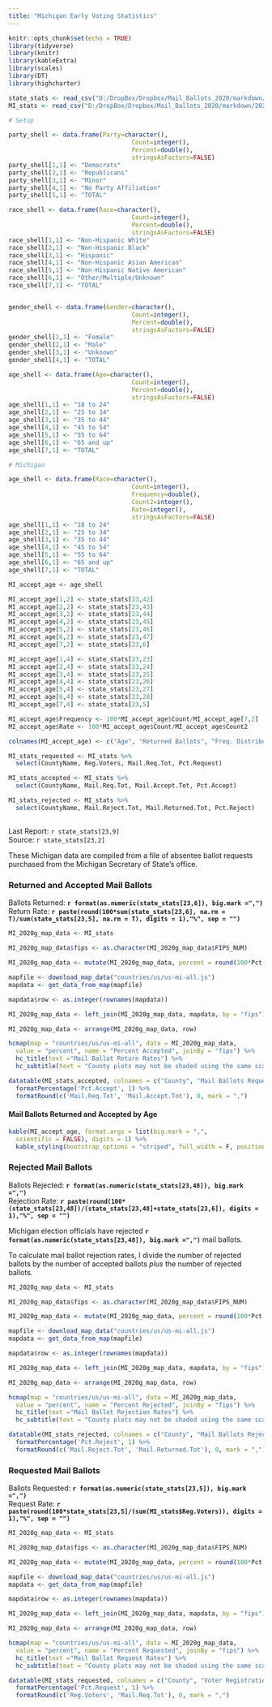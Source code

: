 ```yaml
---
title: "Michigan Early Voting Statistics"
---
```

```r
knitr::opts_chunk$set(echo = TRUE)
library(tidyverse)
library(knitr)
library(kableExtra)
library(scales)
library(DT)
library(highcharter)

state_stats <- read_csv("D:/DropBox/Dropbox/Mail_Ballots_2020/markdown/2020G_Early_Vote.csv")
MI_stats <- read_csv("D:/DropBox/Dropbox/Mail_Ballots_2020/markdown/2020G_Early_Vote_MI.csv")

# Setup

party_shell <- data.frame(Party=character(),
                                  Count=integer(),
                                  Percent=double(),
                                  stringsAsFactors=FALSE)
party_shell[1,1] <- "Democrats"
party_shell[2,1] <- "Republicans"
party_shell[3,1] <- "Minor"
party_shell[4,1] <- "No Party Affiliation"
party_shell[5,1] <- "TOTAL"

race_shell <- data.frame(Race=character(),
                                  Count=integer(),
                                  Percent=double(),
                                  stringsAsFactors=FALSE)
race_shell[1,1] <- "Non-Hispanic White"
race_shell[2,1] <- "Non-Hispanic Black"
race_shell[3,1] <- "Hispanic"
race_shell[4,1] <- "Non-Hispanic Asian American"
race_shell[5,1] <- "Non-Hispanic Native American"
race_shell[6,1] <- "Other/Multiple/Unknown"
race_shell[7,1] <- "TOTAL"


gender_shell <- data.frame(Gender=character(),
                                  Count=integer(),
                                  Percent=double(),
                                  stringsAsFactors=FALSE)
gender_shell[1,1] <- "Female"
gender_shell[2,1] <- "Male"
gender_shell[3,1] <- "Unknown"
gender_shell[4,1] <- "TOTAL"

age_shell <- data.frame(Age=character(),
                                  Count=integer(),
                                  Percent=double(),
                                  stringsAsFactors=FALSE)
age_shell[1,1] <- "18 to 24"
age_shell[2,1] <- "25 to 34"
age_shell[3,1] <- "35 to 44"
age_shell[4,1] <- "45 to 54"
age_shell[5,1] <- "55 to 64"
age_shell[6,1] <- "65 and up"
age_shell[7,1] <- "TOTAL"

# Michigan

age_shell <- data.frame(Race=character(),
                                  Count=integer(),
                                  Frequency=double(),
                                  Count2=integer(),
                                  Rate=integer(),
                                  stringsAsFactors=FALSE)
age_shell[1,1] <- "18 to 24"
age_shell[2,1] <- "25 to 34"
age_shell[3,1] <- "35 to 44"
age_shell[4,1] <- "45 to 54"
age_shell[5,1] <- "55 to 64"
age_shell[6,1] <- "65 and up"
age_shell[7,1] <- "TOTAL"

MI_accept_age <- age_shell

MI_accept_age[1,2] <- state_stats[23,42] 
MI_accept_age[2,2] <- state_stats[23,43] 
MI_accept_age[3,2] <- state_stats[23,44] 
MI_accept_age[4,2] <- state_stats[23,45] 
MI_accept_age[5,2] <- state_stats[23,46] 
MI_accept_age[6,2] <- state_stats[23,47] 
MI_accept_age[7,2] <- state_stats[23,6] 

MI_accept_age[1,4] <- state_stats[23,23] 
MI_accept_age[2,4] <- state_stats[23,24] 
MI_accept_age[3,4] <- state_stats[23,25] 
MI_accept_age[4,4] <- state_stats[23,26] 
MI_accept_age[5,4] <- state_stats[23,27] 
MI_accept_age[6,4] <- state_stats[23,28] 
MI_accept_age[7,4] <- state_stats[23,5] 

MI_accept_age$Frequency <- 100*MI_accept_age$Count/MI_accept_age[7,2]
MI_accept_age$Rate <- 100*MI_accept_age$Count/MI_accept_age$Count2

colnames(MI_accept_age) <- c("Age", "Returned Ballots", "Freq. Distribution", "Requested Ballots", "Return Rate")

MI_stats_requested <- MI_stats %>%
  select(CountyName, Reg.Voters, Mail.Req.Tot, Pct.Request)

MI_stats_accepted <- MI_stats %>%
  select(CountyName, Mail.Req.Tot, Mail.Accept.Tot, Pct.Accept)

MI_stats_rejected <- MI_stats %>%
  select(CountyName, Mail.Reject.Tot, Mail.Returned.Tot, Pct.Reject)

```
## {.tabset}
Last Report: `r state_stats[23,9]`  
Source:  `r state_stats[23,2]`

These Michigan data are compiled from a file of absentee ballot requests purchased from the Michigan Secretary of State's office.

### Returned and Accepted Mail Ballots

Ballots Returned: **`r format(as.numeric(state_stats[23,6]), big.mark =",")`**  
Return Rate: **`r paste(round(100*sum(state_stats[23,6], na.rm = T)/sum(state_stats[23,5], na.rm = T), digits = 1),"%", sep = "")`**

``` r

MI_2020g_map_data <- MI_stats

MI_2020g_map_data$fips <- as.character(MI_2020g_map_data$FIPS_NUM)

MI_2020g_map_data <- mutate(MI_2020g_map_data, percent = round(100*Pct.Accept, digits = 1))

mapfile <- download_map_data("countries/us/us-mi-all.js")
mapdata <- get_data_from_map(mapfile)

mapdata$row <- as.integer(rownames(mapdata))

MI_2020g_map_data <- left_join(MI_2020g_map_data, mapdata, by = "fips")

MI_2020g_map_data <- arrange(MI_2020g_map_data, row)

hcmap(map = "countries/us/us-mi-all", data = MI_2020g_map_data,
  value = "percent", name = "Percent Accepted", joinBy = "fips") %>%
  hc_title(text ="Mail Ballot Return Rates") %>%
  hc_subtitle(text = "County plots may not be shaded using the same scale")
```

``` r
datatable(MI_stats_accepted, colnames = c("County", "Mail Ballots Requested", "Mail Ballots Accepted", "Percent Accepted"), rownames = F) %>%
  formatPercentage('Pct.Accept', 1) %>%
  formatRound(c('Mail.Req.Tot', 'Mail.Accept.Tot'), 0, mark = ",")
```

#### Mail Ballots Returned and Accepted by Age

``` r
kable(MI_accept_age, format.args = list(big.mark = ",", 
  scientific = FALSE), digits = 1) %>%
  kable_styling(bootstrap_options = "striped", full_width = F, position = "left")
```

### Rejected Mail Ballots
Ballots Rejected: **`r format(as.numeric(state_stats[23,48]), big.mark =",")`**  
Rejection Rate: **`r paste(round(100*(state_stats[23,48])/(state_stats[23,48]+state_stats[23,6]), digits = 1),"%", sep = "")`**


Michigan election officials have rejected **`r format(as.numeric(state_stats[23,48]), big.mark =",")`** mail ballots.

To calculate mail ballot rejection rates, I divide the number of rejected ballots by the number of accepted ballots *plus* the number of rejected ballots. 

``` r

MI_2020g_map_data <- MI_stats

MI_2020g_map_data$fips <- as.character(MI_2020g_map_data$FIPS_NUM)

MI_2020g_map_data <- mutate(MI_2020g_map_data, percent = round(100*Pct.Reject, digits = 1))

mapfile <- download_map_data("countries/us/us-mi-all.js")
mapdata <- get_data_from_map(mapfile)

mapdata$row <- as.integer(rownames(mapdata))

MI_2020g_map_data <- left_join(MI_2020g_map_data, mapdata, by = "fips")

MI_2020g_map_data <- arrange(MI_2020g_map_data, row)

hcmap(map = "countries/us/us-mi-all", data = MI_2020g_map_data,
  value = "percent", name = "Percent Rejected", joinBy = "fips") %>%
  hc_title(text ="Mail Ballot Rejection Rates") %>%
  hc_subtitle(text = "County plots may not be shaded using the same scale")

```

``` r
datatable(MI_stats_rejected, colnames = c("County", "Mail Ballots Rejected", "Mail Ballots Returned (All)", "Percent Rejected"), rownames = F) %>%
  formatPercentage('Pct.Reject', 1) %>%
  formatRound(c('Mail.Reject.Tot', 'Mail.Returned.Tot'), 0, mark = ",")
```

### Requested Mail Ballots

Ballots Requested: **`r format(as.numeric(state_stats[23,5]), big.mark =",")`**  
Request Rate: **`r paste(round(100*state_stats[23,5]/(sum(MI_stats$Reg.Voters)), digits = 1),"%", sep = "")`**

``` r

MI_2020g_map_data <- MI_stats

MI_2020g_map_data$fips <- as.character(MI_2020g_map_data$FIPS_NUM)

MI_2020g_map_data <- mutate(MI_2020g_map_data, percent = round(100*Pct.Request, digits = 1))

mapfile <- download_map_data("countries/us/us-mi-all.js")
mapdata <- get_data_from_map(mapfile)

mapdata$row <- as.integer(rownames(mapdata))

MI_2020g_map_data <- left_join(MI_2020g_map_data, mapdata, by = "fips")

MI_2020g_map_data <- arrange(MI_2020g_map_data, row)

hcmap(map = "countries/us/us-mi-all", data = MI_2020g_map_data,
  value = "percent", name = "Percent Requested", joinBy = "fips") %>%
  hc_title(text ="Mail Ballot Request Rates") %>%
  hc_subtitle(text = "County plots may not be shaded using the same scale")
```

``` r
datatable(MI_stats_requested, colnames = c("County", "Voter Registration", "Mail Ballots Requested", "Percent Requested"), rownames = F) %>%
  formatPercentage('Pct.Request', 1) %>%
  formatRound(c('Reg.Voters', 'Mail.Req.Tot'), 0, mark = ",")
```
